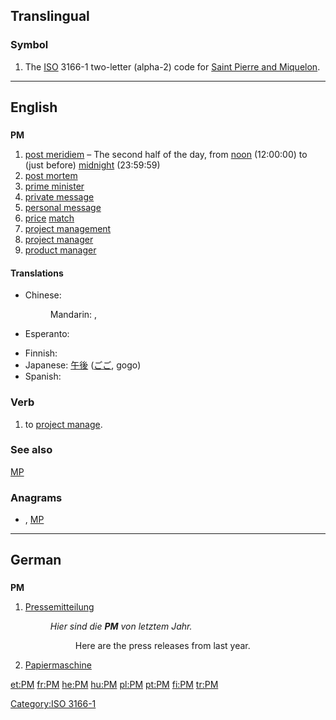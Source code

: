 {{also|Pm}}
==Translingual==

===Symbol===
{{infl|mul|symbol}}

# The [[ISO]] 3166-1 two-letter (alpha-2) code for [[Saint Pierre and Miquelon]].

[[Category:ISO 3166-1]]

----

==English==

==={{initialism}}===
'''PM'''

# [[post meridiem]] – The second half of the day, from [[noon]] (12:00:00) to (just before) [[midnight]] (23:59:59)
# [[post mortem]]
# [[prime minister|prime minister]]
# [[w:private message|private message]]
# [[w:personal message|personal message]]
# [[price]] [[match]]
# [[project management]]
# [[project manager]]
# [[w:product manager|product manager]]

====Translations====
{{trans-top|after 12:00:00}}
* Chinese:
*: Mandarin: {{i|afternoon}} {{t|zh|下午|tr=xiàwǔ|sc=Hani}}, {{i|evening, night}} {{t|zh|晚上|tr=wǎnshang|sc=Hani}}
* Esperanto: {{t-|eo|p.t.m.|xs=Esperanto}}
{{trans-mid}}
* Finnish: {{t|fi|ip}}
* Japanese: [[午後]] ([[ごご]], gogo)
* Spanish: {{t-|es|PM}}
{{trans-bottom}}

===Verb===
{{en-verb}}
#to [[project manage]].

===See also===
[[MP]]

===Anagrams===
* {{alphagram|[[Mp#English|Mp]]}} , [[MP#English|MP]]

----

==German==

==={{initialism|de}}===
'''PM'''

# [[Pressemitteilung]]
#: ''Hier sind die '''PM''' von letztem Jahr.''
#:: Here are the press releases from last year.
# [[Papiermaschine]]

[[et:PM]]
[[fr:PM]]
[[he:PM]]
[[hu:PM]]
[[pl:PM]]
[[pt:PM]]
[[fi:PM]]
[[tr:PM]]